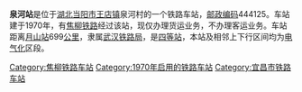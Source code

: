 {{noteTA
|1=zh-cn:始发车次; zh-hk:列車班次;
|2=zh-cn:车次; zh-hk:班次;
}}
{{Infobox China railway station 
|车站名称 = 泉河站
|车站名称拼音 = 
|车站地址 = [[湖北|湖北]][[当阳市|当阳市]]
|归属 = [[武汉铁路局|武汉铁路局]]
|车站等级 = [[四等站_(中铁)|四等站]]
|线路 = [[焦柳铁路|焦柳铁路]]
| address = {{CHN}}[[湖北省|湖北省]][[当阳市|当阳市]][[王店镇|王店镇]]泉河村
}}
'''泉河站'''是位于[[湖北|湖北]][[当阳市|当阳市]][[王店镇|王店镇]]泉河村的一个铁路车站，[[邮政编码|邮政编码]]444125。车站建于1970年，有[[焦柳铁路|焦柳铁路]]经过该站，现仅办理货运业务，不办理客运业务。车站距离[[月山站|月山站]]699[[公里|公里]]，隶属[[武汉铁路局|武汉铁路局]]，是[[四等站_(中铁)|四等站]]，本站及相邻上下行区间均为[[电气化|电气化]]区段。

{{start rail box}}
{{s-inop|[[玉泉寺站|玉泉寺站]]}}
{{s-line|[[焦柳铁路|焦柳铁路]]}}
{{s-inop|[[鸦雀岭站|鸦雀岭站]]}}
{{end box}}
{{焦柳铁路}}
{{铁路车站小作品}}
{{湖北小作品}}

[[Category:焦柳铁路车站|Category:焦柳铁路车站]]
[[Category:1970年启用的铁路车站|Category:1970年启用的铁路车站]]
[[Category:宜昌市铁路车站|Category:宜昌市铁路车站]]
